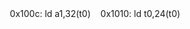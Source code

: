 <div className="term-container">&nbsp;&nbsp;&nbsp;<span className="term-fg34">0x100c</span>:	<span className="term-fg32">ld</span>	<span className="term-fg31">a1</span>,<span className="term-fg34">32</span>(<span className="term-fg31">t0</span>)
&nbsp;&nbsp;&nbsp;<span className="term-fg34">0x1010</span>:	<span className="term-fg32">ld</span>	<span className="term-fg31">t0</span>,<span className="term-fg34">24</span>(<span className="term-fg31">t0</span>)</div>
